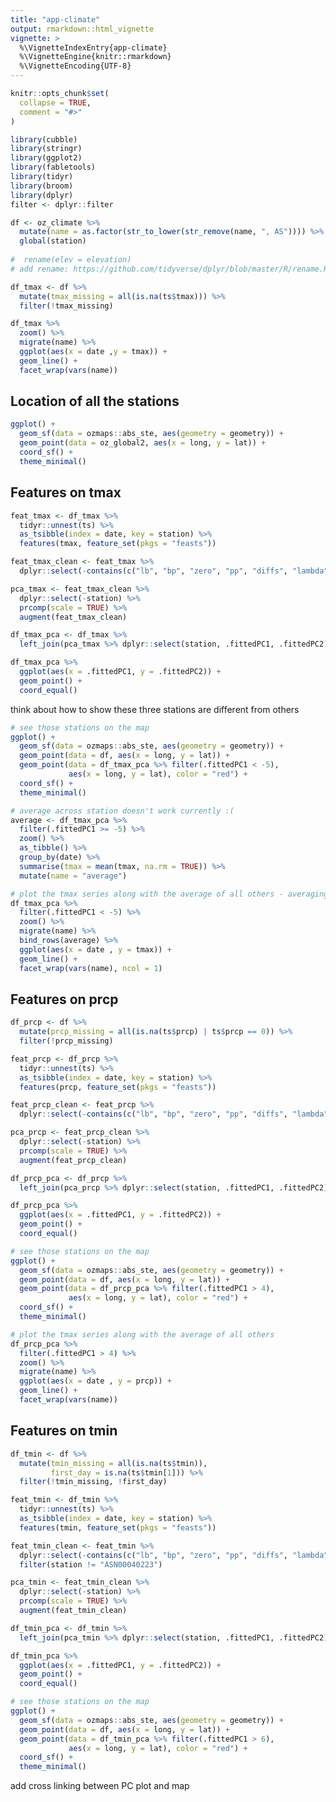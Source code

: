 ```yaml
---
title: "app-climate"
output: rmarkdown::html_vignette
vignette: >
  %\VignetteIndexEntry{app-climate}
  %\VignetteEngine{knitr::rmarkdown}
  %\VignetteEncoding{UTF-8}
---
```


```r
knitr::opts_chunk$set(
  collapse = TRUE,
  comment = "#>"
)
```

```r
library(cubble)
library(stringr)
library(ggplot2)
library(fabletools)
library(tidyr)
library(broom)
library(dplyr)
filter <- dplyr::filter
```

```r
df <- oz_climate %>% 
  mutate(name = as.factor(str_to_lower(str_remove(name, ", AS")))) %>% 
  global(station) 
  
#  rename(elev = elevation)
# add rename: https://github.com/tidyverse/dplyr/blob/master/R/rename.R

df_tmax <- df %>% 
  mutate(tmax_missing = all(is.na(ts$tmax))) %>% 
  filter(!tmax_missing) 

df_tmax %>% 
  zoom() %>% 
  migrate(name) %>% 
  ggplot(aes(x = date ,y = tmax)) + 
  geom_line() + 
  facet_wrap(vars(name))

```

## Location of all the stations

```r
ggplot() +  
  geom_sf(data = ozmaps::abs_ste, aes(geometry = geometry)) +
  geom_point(data = oz_global2, aes(x = long, y = lat)) + 
  coord_sf() + 
  theme_minimal()
```

## Features on tmax

```r
feat_tmax <- df_tmax %>% 
  tidyr::unnest(ts) %>% 
  as_tsibble(index = date, key = station) %>% 
  features(tmax, feature_set(pkgs = "feasts"))

feat_tmax_clean <- feat_tmax %>% 
  dplyr::select(-contains(c("lb", "bp", "zero", "pp", "diffs", "lambda")))

pca_tmax <- feat_tmax_clean %>% 
  dplyr::select(-station) %>% 
  prcomp(scale = TRUE) %>% 
  augment(feat_tmax_clean)
```

```r
df_tmax_pca <- df_tmax %>% 
  left_join(pca_tmax %>% dplyr::select(station, .fittedPC1, .fittedPC2)) 

df_tmax_pca %>% 
  ggplot(aes(x = .fittedPC1, y = .fittedPC2)) + 
  geom_point() + 
  coord_equal()
```

think about how to show these three stations are different from others

```r
# see those stations on the map
ggplot() +  
  geom_sf(data = ozmaps::abs_ste, aes(geometry = geometry)) +
  geom_point(data = df, aes(x = long, y = lat)) + 
  geom_point(data = df_tmax_pca %>% filter(.fittedPC1 < -5), 
             aes(x = long, y = lat), color = "red") + 
  coord_sf() + 
  theme_minimal()

# average across station doesn't work currently :(
average <- df_tmax_pca %>% 
  filter(.fittedPC1 >= -5) %>% 
  zoom() %>%
  as_tibble() %>% 
  group_by(date) %>% 
  summarise(tmax = mean(tmax, na.rm = TRUE)) %>% 
  mutate(name = "average")

# plot the tmax series along with the average of all others - averaging makes the series smoother ....
df_tmax_pca %>% 
  filter(.fittedPC1 < -5) %>% 
  zoom() %>% 
  migrate(name) %>% 
  bind_rows(average) %>% 
  ggplot(aes(x = date , y = tmax)) + 
  geom_line() + 
  facet_wrap(vars(name), ncol = 1)

```

## Features on prcp

```r
df_prcp <- df %>% 
  mutate(prcp_missing = all(is.na(ts$prcp) | ts$prcp == 0)) %>% 
  filter(!prcp_missing) 

feat_prcp <- df_prcp %>% 
  tidyr::unnest(ts) %>% 
  as_tsibble(index = date, key = station) %>% 
  features(prcp, feature_set(pkgs = "feasts"))

feat_prcp_clean <- feat_prcp %>% 
  dplyr::select(-contains(c("lb", "bp", "zero", "pp", "diffs", "lambda", "pacf", "kpss", "hurst")))

pca_prcp <- feat_prcp_clean %>% 
  dplyr::select(-station) %>% 
  prcomp(scale = TRUE) %>% 
  augment(feat_prcp_clean)
```

```r
df_prcp_pca <- df_prcp %>% 
  left_join(pca_prcp %>% dplyr::select(station, .fittedPC1, .fittedPC2)) 

df_prcp_pca %>% 
  ggplot(aes(x = .fittedPC1, y = .fittedPC2)) + 
  geom_point() + 
  coord_equal()

```

```r
# see those stations on the map
ggplot() +  
  geom_sf(data = ozmaps::abs_ste, aes(geometry = geometry)) +
  geom_point(data = df, aes(x = long, y = lat)) + 
  geom_point(data = df_prcp_pca %>% filter(.fittedPC1 > 4), 
             aes(x = long, y = lat), color = "red") + 
  coord_sf() + 
  theme_minimal()

# plot the tmax series along with the average of all others
df_prcp_pca %>% 
  filter(.fittedPC1 > 4) %>% 
  zoom() %>% 
  migrate(name) %>% 
  ggplot(aes(x = date , y = prcp)) + 
  geom_line() + 
  facet_wrap(vars(name))

```


## Features on tmin

```r
df_tmin <- df %>% 
  mutate(tmin_missing = all(is.na(ts$tmin)), 
         first_day = is.na(ts$tmin[1])) %>% 
  filter(!tmin_missing, !first_day) 

feat_tmin <- df_tmin %>% 
  tidyr::unnest(ts) %>% 
  as_tsibble(index = date, key = station) %>% 
  features(tmin, feature_set(pkgs = "feasts"))

feat_tmin_clean <- feat_tmin %>% 
  dplyr::select(-contains(c("lb", "bp", "zero", "pp", "diffs", "lambda", "pacf", "hurst", "kpss", "spikiness"))) %>% 
  filter(station != "ASN00040223")

pca_tmin <- feat_tmin_clean %>% 
  dplyr::select(-station) %>% 
  prcomp(scale = TRUE) %>% 
  augment(feat_tmin_clean)
```

```r
df_tmin_pca <- df_tmin %>% 
  left_join(pca_tmin %>% dplyr::select(station, .fittedPC1, .fittedPC2)) 

df_tmin_pca %>% 
  ggplot(aes(x = .fittedPC1, y = .fittedPC2)) + 
  geom_point() + 
  coord_equal()
```

```r
# see those stations on the map
ggplot() +  
  geom_sf(data = ozmaps::abs_ste, aes(geometry = geometry)) +
  geom_point(data = df, aes(x = long, y = lat)) + 
  geom_point(data = df_tmin_pca %>% filter(.fittedPC1 > 6), 
             aes(x = long, y = lat), color = "red") + 
  coord_sf() + 
  theme_minimal()
```

add cross linking between PC plot and map
